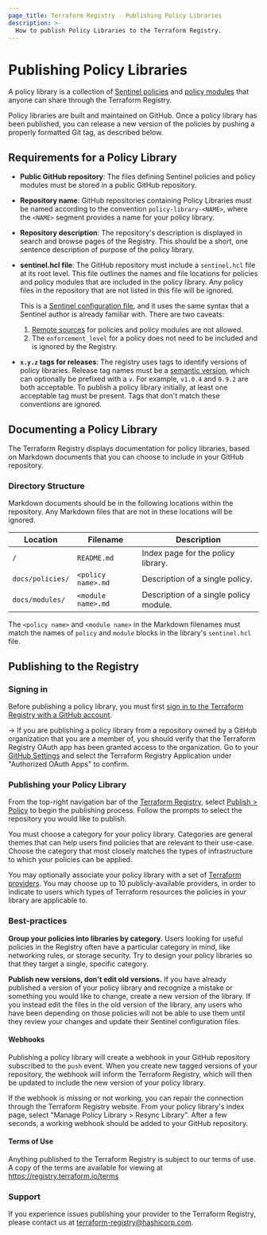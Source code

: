 ```yaml
---
page_title: Terraform Registry - Publishing Policy Libraries
description: >-
  How to publish Policy Libraries to the Terraform Registry.
---
```


# Publishing Policy Libraries

A policy library is a collection of [Sentinel policies](https://docs.hashicorp.com/sentinel/writing) and [policy modules](https://docs.hashicorp.com/sentinel/extending/modules) that anyone can share through the Terraform Registry.

Policy libraries are built and maintained on GitHub. Once a policy library has been published, you can release a new version of the policies by pushing a properly formatted Git tag, as described below.

## Requirements for a Policy Library

- **Public GitHub repository**: The files defining Sentinel policies and policy modules must be stored in a public GitHub repository.

- **Repository name**: GitHub repositories containing Policy Libraries must be named according to the convention `policy-library-<NAME>`, where the `<NAME>` segment provides a name for your policy library.

- **Repository description**: The repository's description is displayed in search and browse pages of the Registry. This should be a short, one sentence description of purpose of the policy library.

- **sentinel.hcl file**: The GitHub repository must include a `sentinel.hcl` file at its root level. This file outlines the names and file locations for policies and policy modules that are included in the policy library. Any policy files in the repository that are not listed in this file will be ignored.

    This is a [Sentinel configuration file](https://docs.hashicorp.com/sentinel/configuration), and it uses the same syntax that a Sentinel author is already familiar with. There are two caveats:

    1. [Remote sources](https://docs.hashicorp.com/sentinel/configuration/remote-sources) for policies and policy modules are not allowed.
    2. The `enforcement_level` for a policy does not need to be included and is ignored by the Registry.

- **`x.y.z` tags for releases**: The registry uses tags to identify versions of policy libraries. Release tag names must be a [semantic version](http://semver.org/), which can optionally be prefixed with a `v`. For example, `v1.0.4` and `0.9.2` are both acceptable. To publish a policy library initially, at least one acceptable tag must be present. Tags that don't match these conventions are ignored.

## Documenting a Policy Library

The Terraform Registry displays documentation for policy libraries, based on Markdown documents that you can choose to include in your GitHub repository.

### Directory Structure

Markdown documents should be in the following locations within the repository. Any Markdown files that are not in these locations will be ignored.

| Location | Filename | Description |
| --- | --- | --- |
| `/` | `README.md` | Index page for the policy library. |
| `docs/policies/` | `<policy name>.md` | Description of a single policy. |
| `docs/modules/` | `<module name>.md` | Description of a single policy module. |

The `<policy name>` and `<module name>` in the Markdown filenames must match the names of `policy` and `module` blocks in the library's `sentinel.hcl` file.

## Publishing to the Registry

### Signing in

Before publishing a policy library, you must first [sign in to the Terraform Registry with a GitHub account](/registry#user-account).

-> If you are publishing a policy library from a repository owned by a GitHub organization that you are a member of, you should verify that the Terraform Registry OAuth app has been granted access to the organization. Go to your [GitHub Settings](https://github.com/settings/applications) and select the Terraform Registry Application under "Authorized OAuth Apps" to confirm.

### Publishing your Policy Library

From the top-right navigation bar of the [Terraform Registry](https://registry.terraform.io), select [Publish > Policy](https://registry.terraform.io/publish/policy) to begin the publishing process. Follow the prompts to select the repository you would like to publish.

You must choose a category for your policy library. Categories are general  themes that can help users find policies that are relevant to their use-case. Choose the category that most closely matches the types of infrastructure to which your policies can be applied.

You may optionally associate your policy library with a set of [Terraform providers](/registry/providers). You may choose up to 10 publicly-available providers, in order to indicate to users which types of Terraform resources the policies in your library are applicable to.

### Best-practices

**Group your policies into libraries by category.** Users looking for useful policies in the Registry often have a particular category in mind, like networking rules, or storage security. Try to design your policy libraries so that they target a single, specific category.

**Publish new versions, don't edit old versions.** If you have already published a version of your policy library and recognize a mistake or something you would like to change, create a new version of the library. If you instead edit the files in the old version of the library, any users who have been depending on those policies will not be able to use them until they review your changes and update their Sentinel configuration files.

#### Webhooks

Publishing a policy library will create a webhook in your GitHub repository subscribed to the `push` event. When you create new tagged versions of your repository, the webhook will inform the Terraform Registry, which will then be updated to include the new version of your policy library.

If the webhook is missing or not working, you can repair the connection through the Terraform Registry website. From your policy library's index page, select "Manage Policy Library > Resync Library". After a few seconds, a working webhook should be added to your GitHub repository.

#### Terms of Use

Anything published to the Terraform Registry is subject to our terms of use. A copy of the terms are available for viewing at <https://registry.terraform.io/terms>

### Support

If you experience issues publishing your provider to the Terraform Registry, please contact us at <terraform-registry@hashicorp.com>.
